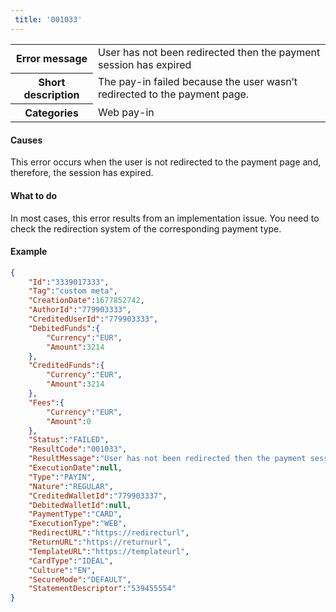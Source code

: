---  
 title: '001033'  
---  
  
<table>
    <tbody>
        <tr>
            <th class="header"><strong>Error message</strong></th>
            <td class="content">User has not been redirected then the payment session has expired</td>
        </tr>
        <tr>
            <th class="header"><strong>Short description</strong></th>
            <td class="content">The pay-in failed because the user wasn’t redirected to the payment page.</td>
        </tr>
        <tr>
            <th class="header"><strong>Categories</strong></th>
            <td class="content">  
<div class="label">Web pay-in</div>
</td>
        </tr>
    </tbody>
</table>  

#### Causes  

This error occurs when the user is not redirected to the payment page and, therefore, the session has expired.  

#### What to do  

In most cases, this error results from an implementation issue. You need to check the redirection system of the corresponding payment type.  

#### Example  
```json API Response
{
    "Id":"3339017333",
    "Tag":"custom meta",
    "CreationDate":1677852742,
    "AuthorId":"779903333",
    "CreditedUserId":"779903333",
    "DebitedFunds":{
        "Currency":"EUR",
        "Amount":3214
    },
    "CreditedFunds":{
        "Currency":"EUR",
        "Amount":3214
    },
    "Fees":{
        "Currency":"EUR",
        "Amount":0
    },
    "Status":"FAILED",
    "ResultCode":"001033",
    "ResultMessage":"User has not been redirected then the payment session has expired",
    "ExecutionDate":null,
    "Type":"PAYIN",
    "Nature":"REGULAR",
    "CreditedWalletId":"779903337",
    "DebitedWalletId":null,
    "PaymentType":"CARD",
    "ExecutionType":"WEB",
    "RedirectURL":"https://redirecturl",
    "ReturnURL":"https://returnurl",
    "TemplateURL":"https://templateurl",
    "CardType":"IDEAL",
    "Culture":"EN",
    "SecureMode":"DEFAULT",
    "StatementDescriptor":"539455554"
}
```